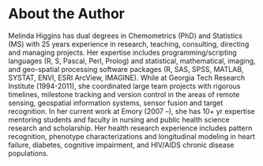 # About the Author {-}

Melinda Higgins has dual degrees in Chemometrics (PhD) and Statistics (MS) with 25 years experience in research, teaching, consulting, directing and managing projects. Her expertise includes programming/scripting languages (R, S, Pascal, Perl, Prolog) and statistical, mathematical, imaging, and geo-spatial processing software packages (R, SAS, SPSS, MATLAB, SYSTAT, ENVI, ESRI ArcView, IMAGINE). While at Georgia Tech Research Institute (1994-2011), she coordinated large team projects with rigorous timelines, milestone tracking and version control in the areas of remote sensing, geospatial information systems, sensor fusion and target recognition. In her current work at Emory (2007 –), she has 10+ yr expertise mentoring students and faculty in nursing and public health science research and scholarship. Her health research experience includes pattern recognition, phenotype characterizations and longitudinal modeling in heart failure, diabetes, cognitive impairment, and HIV/AIDS chronic disease populations. 


